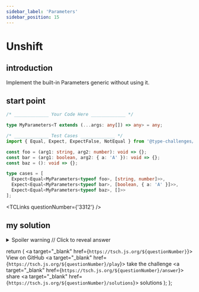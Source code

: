 ```yaml
---
sidebar_label: 'Parameters'
sidebar_position: 15
---
```


# Unshift

## introduction

Implement the built-in Parameters generic without using it.

## start point

```ts
/* _____________ Your Code Here _____________ */

type MyParameters<T extends (...args: any[]) => any> = any;

/* _____________ Test Cases _____________ */
import { Equal, Expect, ExpectFalse, NotEqual } from '@type-challenges/utils';

const foo = (arg1: string, arg2: number): void => {};
const bar = (arg1: boolean, arg2: { a: 'A' }): void => {};
const baz = (): void => {};

type cases = [
  Expect<Equal<MyParameters<typeof foo>, [string, number]>>,
  Expect<Equal<MyParameters<typeof bar>, [boolean, { a: 'A' }]>>,
  Expect<Equal<MyParameters<typeof baz>, []>>
];
```

<TCLinks questionNumber={'3312'} />

## my solution

<details>

<summary>Spoiler warning // Click to reveal answer</summary>

```ts twoslash
type MyParameters<T extends (...args: any[]) => any> = T extends (...args: infer T) => any
  ? T
  : never;
```

</details>

  return (
    <span className="badge-links">
      <a target="\_blank" href={`https://tsch.js.org/${questionNumber}`}>
        View on GitHub
      </a>
      <a target="\_blank" href={`https://tsch.js.org/${questionNumber}/play`}>
        take the challenge
      </a>
      <a target="\_blank" href={`https://tsch.js.org/${questionNumber}/answer`}>
        share
      </a>
      <a target="\_blank" href={`https://tsch.js.org/${questionNumber}/solutions`}>
        solutions
      </a>
    </span>
  );
};
